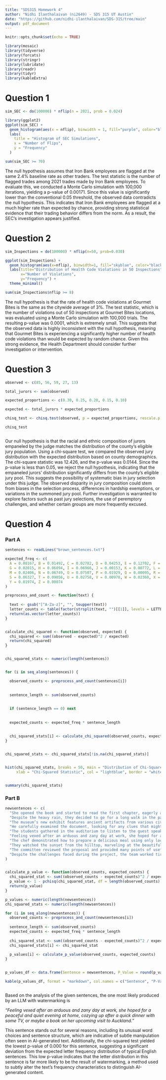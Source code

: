---
title: "SDS315 Homework 4"
author: "Nidhi Ilanthalaivan (ni2649) - SDS 315 UT Austin"
date: "https://github.com/nidhi-ilanthalaivan/SDS-315/tree/main"
output: pdf_document
---

```{r setup, include=FALSE}
knitr::opts_chunk$set(echo = TRUE)
```

```{r echo=FALSE, warning=FALSE, message=FALSE}

library(mosaic)
library(tidyverse)
library(forcats)
library(stringr)
library(lubridate)
library(readr)
library(tidyr)
library(kableExtra)

```
# **Question 1**

```{r echo=FALSE, warning=FALSE, message=FALSE}
sim_SEC <- do(100000) * nflip(n = 2021, prob = 0.024)

library(ggplot2)
ggplot(sim_SEC) + 
  geom_histogram(aes(x = nflip), binwidth = 1, fill="purple", color="black") +
  labs(
    title = "Histogram of SEC Simulations",
    x = "Number of Flips",
    y = "Frequency"
  )

sum(sim_SEC >= 70)
```

The null hypothesis assumes that Iron Bank employees are flagged at the same 2.4% baseline rate as other traders. The test statistic is the number of flagged trades among 2021 trades made by Iron Bank employees. To evaluate this, we conducted a Monte Carlo simulation with 100,000 iterations, yielding a p-value of 0.00171. Since this value is significantly lower than the conventional 0.05 threshold, the observed data contradicts the null hypothesis. This indicates that Iron Bank employees are flagged at a much higher rate than expected by chance, providing strong statistical evidence that their trading behavior differs from the norm. As a result, the SEC’s investigation appears justified.

\newpage

# **Question 2**

```{r echo=FALSE, warning=FALSE, message=FALSE}
sim_Inspections = do(100000) * nflip(n=50, prob=0.030)

ggplot(sim_Inspections) + 
  geom_histogram(aes(x=nflip), binwidth=1, fill="skyblue", color="black") +
  labs(title="Distribution of Health Code Violations in 50 Inspections",
       x="Number of Violations",
       y="Frequency") +
  theme_minimal()

sum(sim_Inspections$nflip >= 8)


```
The null hypothesis is that the rate of health code violations at Gourmet Bites is the same as the citywide average of 3%. The test statistic, which is the number of violations out of 50 inspections at Gourmet Bites locations, was evaluated using a Monte Carlo simulation with 100,000 trials. The resulting p-value was 0.0001, which is extremely small. This suggests that the observed data is highly inconsistent with the null hypothesis, meaning that Gourmet Bites is experiencing a significantly higher number of health code violations than would be expected by random chance. Given this strong evidence, the Health Department should consider further investigation or intervention.

\newpage

# **Question 3**

```{r echo=FALSE, warning=FALSE, message=FALSE}

observed <- c(85, 56, 59, 27, 13)

total_jurors <- sum(observed)

expected_proportions <- c(0.30, 0.25, 0.20, 0.15, 0.10)

expected <- total_jurors * expected_proportions

chisq_test <- chisq.test(observed, p = expected_proportions, rescale.p = TRUE)

chisq_test



```
Our null hypothesis is that the racial and ethnic composition of jurors empaneled by the judge matches the distribution of the county’s eligible jury population. Using a chi-square test, we compared the observed jury distribution with the expected distribution based on county demographics. The chi-square statistic was 12.426, and the p-value was 0.0144. Since the p-value is less than 0.05, we reject the null hypothesis, indicating that the empaneled jurors’ distribution significantly differs from the county’s eligible jury pool. This suggests the possibility of systematic bias in jury selection under this judge. The observed disparity in jury composition could stem from biases in the selection process, differences in hardship exemptions, or variations in the summoned jury pool. Further investigation is warranted to explore factors such as past jury selections, the use of peremptory challenges, and whether certain groups are more frequently excused.

\newpage

# **Question 4**

### **Part A**

```{r echo=FALSE, warning=FALSE, message=FALSE}


sentences <- readLines("brown_sentences.txt")

expected_freq <- c(
  A = 0.08167, B = 0.01492, C = 0.02782, D = 0.04253, E = 0.12702, F = 0.02228, 
  G = 0.02015, H = 0.06094, I = 0.06966, J = 0.00153, K = 0.00772, L = 0.04025, 
  M = 0.02406, N = 0.06749, O = 0.07507, P = 0.01929, Q = 0.00095, R = 0.05987, 
  S = 0.06327, T = 0.09056, U = 0.02758, V = 0.00978, W = 0.02360, X = 0.00150, 
  Y = 0.01974, Z = 0.00074
)

```

```{r echo=FALSE, warning=FALSE, message=FALSE}

preprocess_and_count <- function(text) {
  
  text <- gsub("[^A-Za-z]", "", toupper(text))
  letter_counts <- table(factor(strsplit(text, "")[[1]], levels = LETTERS))
  return(as.vector(letter_counts))
}


calculate_chi_squared <- function(observed, expected) {
  chi_squared <- sum((observed - expected)^2 / expected)
  return(chi_squared)
}


chi_squared_stats <- numeric(length(sentences))


for (i in seq_along(sentences)) {

  observed_counts <- preprocess_and_count(sentences[i])
  
  
  sentence_length <- sum(observed_counts)
  
  
  if (sentence_length == 0) next
  
  
  expected_counts <- expected_freq * sentence_length
  
  
  chi_squared_stats[i] <- calculate_chi_squared(observed_counts, expected_counts)
}


chi_squared_stats <- chi_squared_stats[!is.na(chi_squared_stats)]


hist(chi_squared_stats, breaks = 50, main = "Distribution of Chi-Squared Statistics", 
     xlab = "Chi-Squared Statistic", col = "lightblue", border = "white")


summary(chi_squared_stats)


```

\newpage


### **Part B**

```{r echo=FALSE, warning=FALSE, message=FALSE}

newsentences <- c(
  "She opened the book and started to read the first chapter, eagerly anticipating what might come next.",
  "Despite the heavy rain, they decided to go for a long walk in the park, crossing the main avenue by the fountain in the center.",
  "The museum’s new exhibit features ancient artifacts from various civilizations around the world.",
  "He carefully examined the document, looking for any clues that might help solve the mystery.",
  "The students gathered in the auditorium to listen to the guest speaker’s inspiring lecture.",
  "Feeling vexed after an arduous and zany day at work, she hoped for a peaceful and quiet evening at home, cozying up after a quick dinner with some TV, or maybe a book on her upcoming visit to Auckland.",
  "The chef demonstrated how to prepare a delicious meal using only locally sourced ingredients, focusing mainly on some excellent dinner recipes from Spain.",
  "They watched the sunset from the hilltop, marveling at the beautiful array of colors in the sky.",
  "The committee reviewed the proposal and provided many points of useful feedback to improve the project’s effectiveness.",
  "Despite the challenges faced during the project, the team worked tirelessly to ensure its successful completion, resulting in a product that exceeded everyone’s expectations."
)



```


```{r echo=FALSE, warning=FALSE, message=FALSE}
calculate_p_value <- function(observed_counts, expected_counts) {
  chi_squared_stat <- sum((observed_counts - expected_counts)^2 / expected_counts)
  p_value <- 1 - pchisq(chi_squared_stat, df = length(observed_counts) - 1)
  return(p_value)
}

p_values <- numeric(length(newsentences))
chi_squared_stats <- numeric(length(newsentences))

for (i in seq_along(newsentences)) {
  observed_counts <- preprocess_and_count(newsentences[i])
  
  sentence_length <- sum(observed_counts)
  expected_counts <- expected_freq * sentence_length
  
  chi_squared_stat <- sum((observed_counts - expected_counts)^2 / expected_counts)
  chi_squared_stats[i] <- chi_squared_stat
  
  p_values[i] <- calculate_p_value(observed_counts, expected_counts)
}


p_values_df <- data.frame(Sentence = newsentences, P_Value = round(p_values, 3))

kable(p_values_df, format = "markdown", col.names = c("Sentence", "P-Value"), caption = "P-Values for Each Sentence")



```

Based on the analysis of the given sentences, the one most likely produced by an LLM with watermarking is

*"Feeling vexed after an arduous and zany day at work, she hoped for a peaceful and quiet evening at home, cozying up after a quick dinner with some TV, or maybe a book on her upcoming visit to Auckland."*

This sentence stands out for several reasons, including its unusual word choices and sentence structure, which are indicative of subtle manipulation often seen in AI-generated text. Additionally, the chi-squared test yielded the lowest p-value of 0.000 for this sentence, suggesting a significant deviation from the expected letter frequency distribution of typical English sentences. This low p-value indicates that the letter distribution in this sentence is far more likely to be the result of watermarking, a method used to subtly alter the text’s frequency characteristics to distinguish AI-generated content.

\newpage
